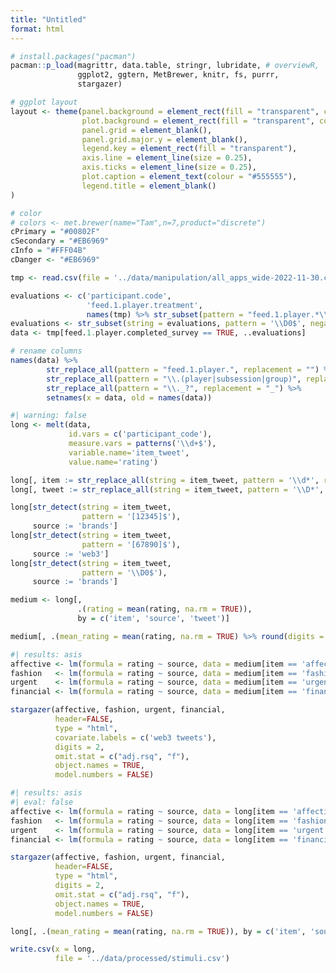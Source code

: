 ```yaml
---
title: "Untitled"
format: html
---
```


```r
# install.packages("pacman")
pacman::p_load(magrittr, data.table, stringr, lubridate, # overviewR,
               ggplot2, ggtern, MetBrewer, knitr, fs, purrr,
               stargazer)
```

```r
# ggplot layout
layout <- theme(panel.background = element_rect(fill = "transparent", color = NA),
                plot.background = element_rect(fill = "transparent", color = NA),
                panel.grid = element_blank(),
                panel.grid.major.y = element_blank(),
                legend.key = element_rect(fill = "transparent"),
                axis.line = element_line(size = 0.25),
                axis.ticks = element_line(size = 0.25),
                plot.caption = element_text(colour = "#555555"),
                legend.title = element_blank()
)

# color
# colors <- met.brewer(name="Tam",n=7,product="discrete")
cPrimary = "#00802F"
cSecondary = "#EB6969"
cInfo = "#FFF04B"
cDanger <- "#EB6969"
```

```r
tmp <- read.csv(file = '../data/manipulation/all_apps_wide-2022-11-30.csv') %>% data.table()
```

```r
evaluations <- c('participant.code',
                 'feed.1.player.treatment',
                 names(tmp) %>% str_subset(pattern = "feed.1.player.*\\d"))
evaluations <- str_subset(string = evaluations, pattern = '\\D0$', negate = TRUE)
data <- tmp[feed.1.player.completed_survey == TRUE, ..evaluations]
```

```r
# rename columns
names(data) %>% 
        str_replace_all(pattern = "feed.1.player.", replacement = "") %>%
        str_replace_all(pattern = "\\.(player|subsession|group)", replacement = "") %>%
        str_replace_all(pattern = "\\._?", replacement = "_") %>%
        setnames(x = data, old = names(data))
```

```r
#| warning: false
long <- melt(data, 
             id.vars = c('participant_code'), 
             measure.vars = patterns('\\d+$'), 
             variable.name='item_tweet', 
             value.name='rating')

```

```r
long[, item := str_replace_all(string = item_tweet, pattern = '\\d*', replacement = '')]
long[, tweet := str_replace_all(string = item_tweet, pattern = '\\D*', replacement = '')]

long[str_detect(string = item_tweet,
                pattern = '[12345]$'),
     source := 'brands']
long[str_detect(string = item_tweet,
                pattern = '[67890]$'),
     source := 'web3']
long[str_detect(string = item_tweet,
                pattern = '\\D0$'),
     source := 'brands']
```

```r
medium <- long[, 
               .(rating = mean(rating, na.rm = TRUE)), 
               by = c('item', 'source', 'tweet')]
```

```r
medium[, .(mean_rating = mean(rating, na.rm = TRUE) %>% round(digits = 2)), by = c('item', 'source')] %>% kable()
```


```r
#| results: asis
affective <- lm(formula = rating ~ source, data = medium[item == 'affective'])
fashion   <- lm(formula = rating ~ source, data = medium[item == 'fashion'])
urgent    <- lm(formula = rating ~ source, data = medium[item == 'urgent'])
financial <- lm(formula = rating ~ source, data = medium[item == 'financial'])

stargazer(affective, fashion, urgent, financial,
          header=FALSE,
          type = "html", 
          covariate.labels = c('web3 tweets'),
          digits = 2, 
          omit.stat = c("adj.rsq", "f"),
          object.names = TRUE,
          model.numbers = FALSE)
```

```r
#| results: asis
#| eval: false
affective <- lm(formula = rating ~ source, data = long[item == 'affective'])
fashion   <- lm(formula = rating ~ source, data = long[item == 'fashion'])
urgent    <- lm(formula = rating ~ source, data = long[item == 'urgent'])
financial <- lm(formula = rating ~ source, data = long[item == 'financial'])

stargazer(affective, fashion, urgent, financial,
          header=FALSE,
          type = "html", 
          digits = 2, 
          omit.stat = c("adj.rsq", "f"),
          object.names = TRUE,
          model.numbers = FALSE)
```

```r
long[, .(mean_rating = mean(rating, na.rm = TRUE)), by = c('item', 'source', 'tweet')]
```

```r
write.csv(x = long,
          file = '../data/processed/stimuli.csv')
```

